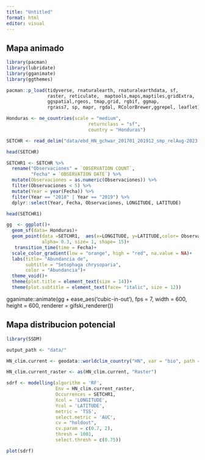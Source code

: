 ---
title: "Untitled"
format: html
editor: visual
---

::: panle-tabset

## Mapa animado

```{r, warning=FALSE, message=FALSE}

library(pacman)
library(lubridate)
library(gganimate)
library(ggthemes)

pacman::p_load(tidyverse, rnaturalearth, rnaturalearthdata, sf, 
               raster, reticulate,  maptools,maps,maptiles,gridExtra,
               ggspatial,rgeos, tmap,grid, rgbif, ggmap,
               rgrass7, sp, mapr, rgdal, RColorBrewer,ggrepel, leaflet)
```

```{r}
Honduras <- ne_countries(scale = "medium", 
                              returnclass = "sf", 
                              country = "Honduras")
```


```{r}
SETCHR <- read_delim("data/ebd_HN_gchwar_201701_201912_smp_relAug-2023.txt")
```
```{r}
head(SETCHR)
```


```{r}
SETCHR1 <- SETCHR %>%
  rename("Observaciones" = `OBSERVATION COUNT`,
         "Fecha" = `OBSERVATION DATE`) %>% 
  mutate(Observaciones = as.numeric(Observaciones)) %>% 
  filter(Observaciones < 5) %>%
  mutate(Year = year(Fecha)) %>% 
  filter(Year == "2018" | Year == "2019") %>% 
  dplyr::select(Year, Fecha, Observaciones, LONGITUDE, LATITUDE)
```

```{r}
head(SETCHR1)
```

```{r}
gg  <- ggplot()+
  geom_sf(data= Honduras)+
  geom_point(data =SETCHR1,  aes(x=LONGITUDE, y=LATITUDE,color= Observaciones),
             alpha= 0.3, size= 1, shape= 15)+
   transition_time(time = Fecha)+
  scale_color_gradient(low = "orange", high = "red", na.value = NA)+
  labs(title= "Abundancia de",
       subtitle = "Setophaga chrysoparia",
       color = "Abundancia")+
  theme_void()+
  theme(plot.title = element_text(size = 14))+
  theme(plot.subtitle = element_text(face= "italic", size = 12))
```


gganimate::animate(gg + ease_aes('cubic-in-out'), 
                   fps = 7, width = 600, height = 600, 
                   renderer = gifski_renderer())

## Mapa distribucion potencial

```{r}
library(SSDM)
```

```{r}
output_path <- "data/"

HN_clim.current <- geodata::worldclim_country("HN", var = "bio", path = output_path)

HN_clim.current_raster <- as(HN_clim.current, "Raster")
```

```{r}
sdrf <- modelling(algorithm = 'RF', 
                  Env = HN_clim.current_raster, 
                  Occurrences = SETCHR1,
                  Xcol = 'LONGITUDE', 
                  Ycol = 'LATITUDE', 
                  metric = 'TSS', 
                  select.metric = 'AUC',
                  cv = "holdout",
                  cv.param = c(0.7, 2),
                  thresh = 1001,
                  select.thresh = c(0.75))
```

```{r}
plot(sdrf)
```


:::
